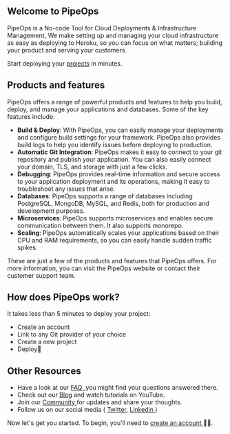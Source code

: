 ## Welcome to PipeOps

PipeOps is a No-code Tool for Cloud Deployments & Infrastructure Management, We make setting up and managing your cloud infrastructure as easy as deploying to Heroku, so you can focus on what matters; building your product and serving your customers.

Start deploying your [projects](https://docs.pipeops.io/getting-started) in minutes.

## Products and features

PipeOps offers a range of powerful products and features to help you build, deploy, and manage your applications and databases. Some of the key features include:

- **Build & Deploy**: With PipeOps, you can easily manage your deployments and configure build settings for your framework. PipeOps also provides build logs to help you identify issues before deploying to production.
- **Automatic Git Integration**: PipeOps makes it easy to connect to your git repository and publish your application. You can also easily connect your domain, TLS, and storage with just a few clicks.
- **Debugging**: PipeOps provides real-time information and secure access to your application deployment and its operations, making it easy to troubleshoot any issues that arise.
- **Databases**: PipeOps supports a range of databases including PostgreSQL, MongoDB, MySQL, and Redis, both for production and development purposes.
- **Microservices**: PipeOps supports microservices and enables secure communication between them. It also supports monorepo.
- **Scaling**: PipeOps automatically scales your applications based on their CPU and RAM requirements, so you can easily handle sudden traffic spikes.

These are just a few of the products and features that PipeOps offers. For more information, you can visit the PipeOps website or contact their customer support team.

## How does PipeOps work?

It takes less than 5 minutes to deploy your project:

- Create an account 
- Link to any Git provider of your choice
- Create a new project
- Deploy🚀

## Other Resources

- Have a look at our [FAQ ](https://pipeops.io/),you might find your questions answered there.
- Check out our [Blog](https://blog.pipeops.io/) and watch tutorials on YouTube.
- Join our [Community ](https://discord.gg/xDFGwDZp)for updates and share your thoughts.
- Follow us on our social media ( [Twitter](https://twitter.com/pipeopshq), [Linkedin ](https://www.linkedin.com/company/pipeops/))

Now let's get you started. To begin, you'll need to [create an account ](https://pipeops.io/)👌🏽.